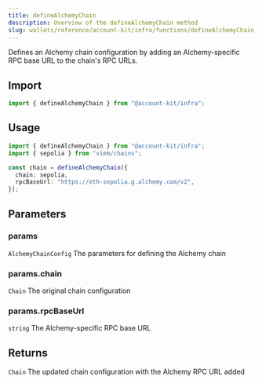 ```yaml
---
title: defineAlchemyChain
description: Overview of the defineAlchemyChain method
slug: wallets/reference/account-kit/infra/functions/defineAlchemyChain
---
```




Defines an Alchemy chain configuration by adding an Alchemy-specific RPC base URL to the chain's RPC URLs.

## Import

```ts
import { defineAlchemyChain } from "@account-kit/infra";
```

## Usage

```ts
import { defineAlchemyChain } from "@account-kit/infra";
import { sepolia } from "viem/chains";

const chain = defineAlchemyChain({
  chain: sepolia,
  rpcBaseUrl: "https://eth-sepolia.g.alchemy.com/v2",
});
```

## Parameters

### params

`AlchemyChainConfig`
The parameters for defining the Alchemy chain

### params.chain

`Chain`
The original chain configuration

### params.rpcBaseUrl

`string`
The Alchemy-specific RPC base URL

## Returns

`Chain`
The updated chain configuration with the Alchemy RPC URL added

